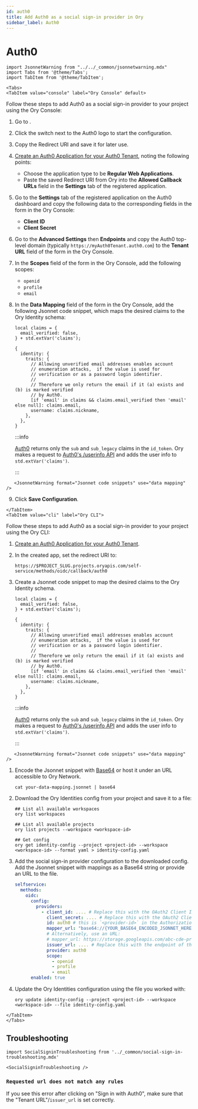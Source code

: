 ```yaml
---
id: auth0
title: Add Auth0 as a social sign-in provider in Ory
sidebar_label: Auth0
---
```


# Auth0

```mdx-code-block
import JsonnetWarning from "../../_common/jsonnetwarning.mdx"
import Tabs from '@theme/Tabs';
import TabItem from '@theme/TabItem';

<Tabs>
<TabItem value="console" label="Ory Console" default>
```

Follow these steps to add Auth0 as a social sign-in provider to your project using the Ory Console:

1. Go to <ConsoleLink route="project.socialSignIn" />.
2. Click the switch next to the Auth0 logo to start the configuration.
3. Copy the Redirect URI and save it for later use.
4. [Create an Auth0 Application for your Auth0 Tenant](https://auth0.com/docs/applications), noting the following points:
   - Choose the application type to be **Regular Web Applications**.
   - Paste the saved Redirect URI from Ory into the **Allowed Callback URLs** field in the **Settings** tab of the registered
     application.
5. Go to the **Settings** tab of the registered application on the Auth0 dashboard and copy the following data to the
   corresponding fields in the form in the Ory Console:
   - **Client ID**
   - **Client Secret**
6. Go to the **Advanced Settings** then **Endpoints** and copy the Auth0 top-level domain (typically
   `https://myAuth0Tenant.auth0.com`) to the **Tenant URL** field of the form in the Ory Console.
7. In the **Scopes** field of the form in the Ory Console, add the following scopes:
   - `openid`
   - `profile`
   - `email`
8. In the **Data Mapping** field of the form in the Ory Console, add the following Jsonnet code snippet, which maps the desired
   claims to the Ory Identity schema:

   ```jsonnet
   local claims = {
     email_verified: false,
   } + std.extVar('claims');

   {
     identity: {
       traits: {
         // Allowing unverified email addresses enables account
         // enumeration attacks,  if the value is used for
         // verification or as a password login identifier.
         //
         // Therefore we only return the email if it (a) exists and (b) is marked verified
         // by Auth0.
         [if 'email' in claims && claims.email_verified then 'email' else null]: claims.email,
         username: claims.nickname,
       },
     },
   }
   ```

   :::info

   [Auth0](https://docs.gitlab.com/ee/integration/openid_connect_provider.html) returns only the `sub` and `sub_legacy` claims in
   the `id_token`. Ory makes a request to [Auth0's /userinfo API](https://auth0.com/docs/api/authentication?http#user-profile) and
   adds the user info to `std.extVar('claims')`.

   :::

```mdx-code-block
   <JsonnetWarning format="Jsonnet code snippets" use="data mapping" />
```

9. Click **Save Configuration**.

```mdx-code-block
</TabItem>
<TabItem value="cli" label="Ory CLI">
```

Follow these steps to add Auth0 as a social sign-in provider to your project using the Ory CLI:

1. [Create an Auth0 Application for your Auth0 Tenant](https://auth0.com/docs/applications).
2. In the created app, set the redirect URI to:

   ```shell
   https://$PROJECT_SLUG.projects.oryapis.com/self-service/methods/oidc/callback/auth0
   ```

3. Create a Jsonnet code snippet to map the desired claims to the Ory Identity schema.

   ```jsonnet
   local claims = {
     email_verified: false,
   } + std.extVar('claims');

   {
     identity: {
       traits: {
         // Allowing unverified email addresses enables account
         // enumeration attacks,  if the value is used for
         // verification or as a password login identifier.
         //
         // Therefore we only return the email if it (a) exists and (b) is marked verified
         // by Auth0.
         [if 'email' in claims && claims.email_verified then 'email' else null]: claims.email,
         username: claims.nickname,
       },
     },
   }
   ```

   :::info

   [Auth0](https://docs.gitlab.com/ee/integration/openid_connect_provider.html) returns only the `sub` and `sub_legacy` claims in
   the `id_token`. Ory makes a request to [Auth0's /userinfo API](https://auth0.com/docs/api/authentication?http#user-profile) and
   adds the user info to `std.extVar('claims')`.

   :::

```mdx-code-block
   <JsonnetWarning format="Jsonnet code snippets" use="data mapping" />
```

1. Encode the Jsonnet snippet with [Base64](https://www.base64encode.org/) or host it under an URL accessible to Ory Network.

   ```shell
   cat your-data-mapping.jsonnet | base64
   ```

2. Download the Ory Identities config from your project and save it to a file:

   ```shell
   ## List all available workspaces
   ory list workspaces

   ## List all available projects
   ory list projects --workspace <workspace-id>

   ## Get config
   ory get identity-config --project <project-id> --workspace <workspace-id> --format yaml > identity-config.yaml
   ```

3. Add the social sign-in provider configuration to the downloaded config. Add the Jsonnet snippet with mappings as a Base64
   string or provide an URL to the file.

   ```yaml
   selfservice:
     methods:
       oidc:
         config:
           providers:
             - client_id: .... # Replace this with the OAuth2 Client ID provided by Auth0
               client_secret: .... # Replace this with the OAuth2 Client Secret provided by Auth0
               id: auth0 # this is `<provider-id>` in the Authorization callback URL. DO NOT CHANGE IT ONCE SET!
               mapper_url: "base64://{YOUR_BASE64_ENCODED_JSONNET_HERE}"
               # Alternatively, use an URL:
               # mapper_url: https://storage.googleapis.com/abc-cde-prd/9cac9717f007808bf17f22ce7f4295c739604b183f05ac4afb4
               issuer_url: .... # Replace this with the endpoint of the Auth0 tenant.
               provider: auth0
               scope:
                 - openid
                 - profile
                 - email
         enabled: true
   ```

4. Update the Ory Identities configuration using the file you worked with:

   ```shell
   ory update identity-config --project <project-id> --workspace <workspace-id> --file identity-config.yaml
   ```

```mdx-code-block
</TabItem>
</Tabs>
```

## Troubleshooting

```mdx-code-block
import SocialSigninTroubleshooting from '../_common/social-sign-in-troubleshooting.mdx'

<SocialSigninTroubleshooting />
```

### `Requested url does not match any rules`

If you see this error after clicking on "Sign in with Auth0", make sure that the "Tenant URL"/`issuer_url` is set correctly.
